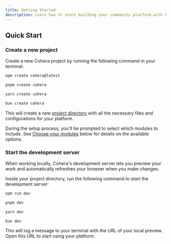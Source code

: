 ```yaml
---
title: Getting Started
description: Learn how to start building your community platform with Cohera.
---
```



## Quick Start

### Create a new project

Create a new Cohera project by running the following command in your terminal:

<Tabs syncKey="pkg">
<TabItem label="npm">

```sh
npm create cohera@latest
```

</TabItem>
<TabItem label="pnpm">

```sh
pnpm create cohera
```

</TabItem>
<TabItem label="Yarn">

```sh
yarn create cohera
```

</TabItem>

<TabItem label="bun">

```sh
bun create cohera
```

</TabItem>

</Tabs>

This will create a new [project directory](/guides/project-structure/) with all the necessary files and configurations for your platform.

During the setup process, you'll be prompted to select which modules to include. See [Choose your modules](#choose-your-modules) below for details on the available options.

### Start the development server

When working locally, Cohera's development server lets you preview your work and automatically refreshes your browser when you make changes.

Inside your project directory, run the following command to start the development server:

<Tabs syncKey="pkg">
<TabItem label="npm">

```sh
npm run dev
```

</TabItem>
<TabItem label="pnpm">

```sh
pnpm dev
```

</TabItem>
<TabItem label="Yarn">

```sh
yarn dev
```

</TabItem>

<TabItem label="bun">

```sh
bun dev
```

</TabItem>
</Tabs>

This will log a message to your terminal with the URL of your local preview.
Open this URL to start using your platform.
